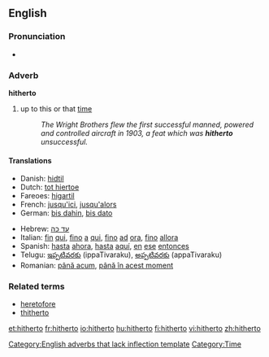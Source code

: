 ==English==

===Pronunciation===
*{{audio|en-us-hitherto.ogg|Audio (US)}}

===Adverb===
'''hitherto'''[[Category:English adverbs that lack inflection template]]

# up to this or that [[time]] <!--(used frequently in [[legal]] papers).-->
#:''The Wright Brothers flew the first successful manned, powered and controlled aircraft in 1903, a feat which was '''hitherto''' unsuccessful.''

====Translations====
{{top}}
*Danish: [[hidtil]]
*Dutch: [[tot hiertoe]]
*Fareoes: [[higartil]]
*French: [[jusqu'ici]], [[jusqu'alors]]
*German: [[bis dahin]], [[bis dato]]
{{mid}}
*Hebrew: [[עד כה]]
*Italian: [[fin]] [[qui]], [[fino]] [[a]] [[qui]], [[fino]] [[ad]] [[ora]], [[fino]] [[allora]]
*Spanish: [[hasta]] [[ahora]], [[hasta]] [[aquí]], [[en]] [[ese]] [[entonces]]
*Telugu: [[ఇప్పటివరకు]] (ippaTivaraku), [[అప్పటివరకు]] (appaTivaraku)
*Romanian: [[până acum]], [[până în acest moment]]
{{bottom}}

===Related terms===
*[[heretofore]]
*[[thitherto]]

[[Category:Time]]

[[et:hitherto]]
[[fr:hitherto]]
[[io:hitherto]]
[[hu:hitherto]]
[[fi:hitherto]]
[[vi:hitherto]]
[[zh:hitherto]]